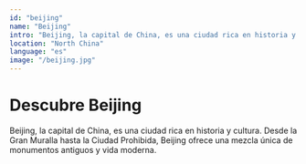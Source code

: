 ```yaml
---
id: "beijing"
name: "Beijing"
intro: "Beijing, la capital de China, es una ciudad rica en historia y cultura..."
location: "North China"
language: "es"
image: "/beijing.jpg"
---
```


# Descubre Beijing

Beijing, la capital de China, es una ciudad rica en historia y cultura. Desde la Gran Muralla hasta la Ciudad Prohibida, Beijing ofrece una mezcla única de monumentos antiguos y vida moderna.
